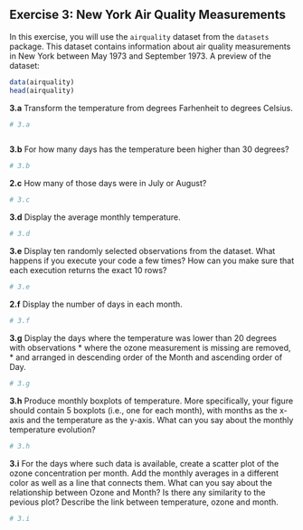 ## Exercise 3: New York Air Quality Measurements

In this exercise, you will use the `airquality` dataset from the `datasets` package. 
This dataset contains information about air quality measurements in New York between May 1973 and September 1973. A preview of the dataset:

```r

data(airquality)
head(airquality)

```

__3.a__ Transform the temperature from degrees Farhenheit to degrees Celsius.

```r
# 3.a



```

__3.b__ For how many days has the temperature been higher than 30 degrees?

```r
# 3.b


```

__2.c__ How many of those days were in July or August?

```r
# 3.c 
```


__3.d__ Display the average monthly temperature.

```r
# 3.d
```


__3.e__ Display ten randomly selected observations from the dataset. What happens if you execute your code a few times? How can you make sure that each execution returns the exact 10 rows?

```r
# 3.e
```

__2.f__ Display the number of days in each month.

```r
# 3.f
```

__3.g__ Display the days where the temperature was lower than 20 degrees with observations
* where the ozone measurement is missing are removed,
* and arranged in descending order of the Month and ascending order of Day.

```r
# 3.g
```


__3.h__ Produce monthly boxplots of temperature. More specifically, your figure 
should contain 5 boxplots (i.e., one for each month), with months as the x-axis 
and the temperature as the y-axis. What can you say about the monthly temperature evolution?

```r
# 3.h
```

__3.i__ For the days where such data is available, create a scatter plot of the ozone concentration per month. Add the monthly averages in a different color as well as a line that connects them. 
What can you say about the relationship between Ozone and Month? Is there any similarity to the pevious plot? Describe the link between temperature, ozone and month.

```r
# 3.i
```
